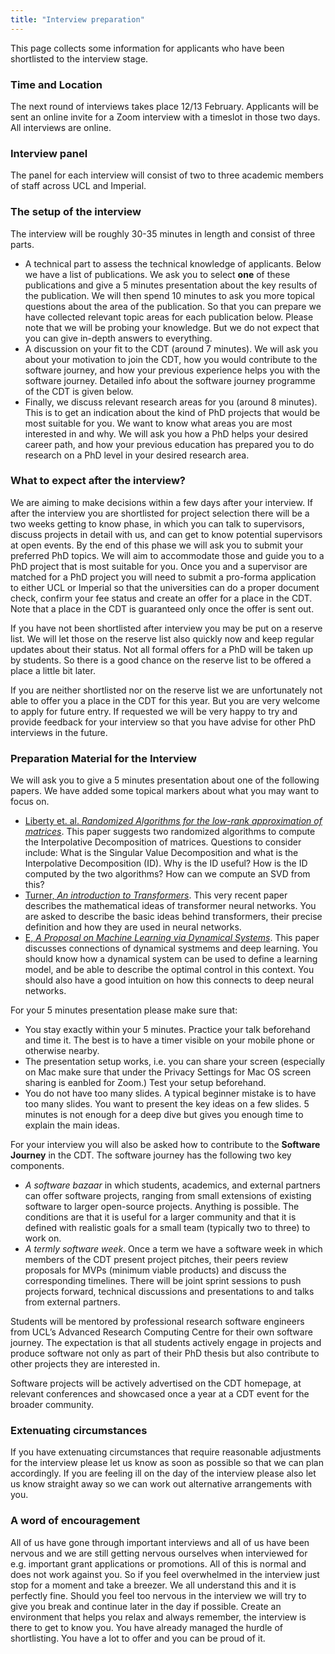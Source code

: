 ```yaml
---
title: "Interview preparation"
---
```


This page collects some information for applicants who have been shortlisted to the interview stage. 


### Time and Location

The next round of interviews takes place 12/13 February. Applicants will be sent an online invite for a Zoom interview
with a timeslot in those two days. All interviews are online.

### Interview panel

The panel for each interview will consist of two to three academic members of staff across UCL and Imperial.

### The setup of the interview

The interview will be roughly 30-35 minutes in length and consist of three parts.

- A technical part to assess the technical knowledge of applicants. Below we have a list of publications. We ask you to
select **one** of these publications and give a 5 minutes presentation about the key results of the publication. We will then
spend 10 minutes to ask you more topical questions about the area of the publication. So that you can prepare we have collected
relevant topic areas for each publication below. Please note that we will be probing your knowledge. But we do not expect that you can give in-depth answers to everything.
- A discussion on your fit to the CDT (around 7 minutes). We will ask you about your motivation to join the CDT, how you would
contribute to the software journey, and how your previous experience helps you with the software journey. Detailed info about
the software journey programme of the CDT is given below.
- Finally, we discuss relevant research areas for you (around 8 minutes). This is to get an indication about the kind of PhD projects
that would be most suitable for you. We want to know what areas you are most interested in and why. We will ask you how a PhD helps
your desired career path, and how your previous education has prepared you to do research on a PhD level in your desired research area.

### What to expect after the interview?

We are aiming to make decisions within a few days after your interview. If after the interview you are shortlisted for project selection there will be a two weeks getting to know phase, in which you can talk to supervisors, discuss projects in detail with us, and can get
to know potential supervisors at open events. By the end of this phase we will ask you to submit your preferred PhD topics. We will aim
to accommodate those and guide you to a PhD project that is most suitable for you. Once you and a supervisor are matched for a PhD project you will need to submit a pro-forma application to either UCL or Imperial so that the universities can do a proper document check, confirm
your fee status and create an offer for a place in the CDT. Note that a place in the CDT is guaranteed only once the offer is sent out.

If you have not been shortlisted after interview you may be put on a reserve list. We will let those on the reserve list also quickly now and keep regular updates about their status. Not all formal offers for a PhD will be taken up by students. So there is a good chance on the reserve list to be offered a place a little bit later.

If you are neither shortlisted nor on the reserve list we are unfortunately not able to offer you a place in the CDT for this year. But you are very welcome to apply for future entry. If requested we will be very happy to try and provide feedback for your interview so that you have advise for other PhD interviews in the future.

### Preparation Material for the Interview

We will ask you to give a 5 minutes presentation about one of the following papers. We have added some topical markers about what you may want to focus on.

- [Liberty et. al. *Randomized Algorithms for the low-rank approximation of matrices*](https://doi.org/10.1073/pnas.0709640104). This paper suggests two randomized algorithms to compute the Interpolative Decomposition of matrices. Questions to consider include: What is the Singular Value Decomposition and what is the Interpolative Decomposition (ID). Why is the ID useful? How is the ID computed by the two algorithms? How can we compute an SVD from this?
- [Turner, *An introduction to Transformers*](https://arxiv.org/pdf/2304.10557). This very recent paper describes the mathematical ideas of transformer neural networks. You are asked to describe the basic ideas behind transformers, their precise definition and how they are used in neural networks.
- [E, *A Proposal on Machine Learning via Dynamical
Systems*](https://link.springer.com/article/10.1007/s40304-017-0103-z). This paper discusses connections of dynamical systmems and deep learning. You should know how a dynamical system can be used to define a learning model, and be able to describe the optimal control in this context. You should also have a good intuition on how this connects to deep neural networks.

For your 5 minutes presentation please make sure that:

- You stay exactly within your 5 minutes. Practice your talk beforehand and time it. The best is to have a timer visible on your mobile phone or otherwise nearby.
- The presentation setup works, i.e. you can share your screen (especially on Mac make sure that under the Privacy Settings for Mac OS screen sharing is eanbled for Zoom.) Test your setup beforehand.
- You do not have too many slides. A typical beginner mistake is to have too many slides. You want to present the key ideas on a few slides. 5 minutes is not enough for a deep dive but gives you enough time to explain the main ideas.

For your interview you will also be asked how to contribute to the **Software Journey** in the CDT. The software journey has the following two key components.

- *A software bazaar* in which students, academics, and external partners can offer software projects, ranging from small extensions of existing software to larger open-source projects. Anything is possible. The conditions are that it is useful for a larger community and that it is defined with realistic goals for a small team (typically two to three) to work on.
- *A termly software week*. Once a term we have a software week in which members of the CDT present project pitches, their peers review proposals for MVPs (minimum viable products) and discuss the corresponding timelines. There will be joint sprint sessions to push projects forward, technical discussions and presentations to and talks from external partners.

Students will be mentored by professional research software engineers from UCL's Advanced Research Computing Centre for their own software journey. The expectation is that all students actively engage in projects and produce software not only as part of their PhD thesis but also contribute to other projects they are interested in.

Software projects will be actively advertised on the CDT homepage, at relevant conferences and showcased once a year at a CDT event for the broader community.

### Extenuating circumstances

If you have extenuating circumstances that require reasonable adjustments for the interview please let us know as soon as possible so that we can plan accordingly. If you are feeling ill on the day of the interview please also let us know straight away so we can work out alternative arrangements with you.

### A word of encouragement

All of us have gone through important interviews and all of us have been nervous and we are still getting nervous ourselves when interviewed for e.g. important grant applications or promotions. All of this is normal and does not work against you. So if you feel overwhelmed in the interview just stop for a moment and take a breezer. We all understand this and it is perfectly fine.
Should you feel too nervous in the interview we will try to give you break and continue later in the day if possible.
Create an environment that helps you relax and always remember, the interview is there to get to know you. You have already managed the hurdle of shortlisting. You have a lot to offer and you can be proud of it.